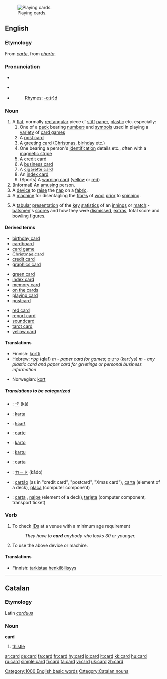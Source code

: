 {{wikipedia}}
[[Image:Bild-VierUnter.jpg|thumb|right|Playing cards.]]
==English==

===Etymology===
From {{OF.}} ''[[carte]]'', from {{L.}} ''[[charta]]''.

===Pronunciation===
*{{IPA|/kɑːd/}} {{italbrac|[[RP]]}}
*{{IPA|/kɑːrd/}} {{italbrac|US}}
*{{audio|en-us-card.ogg|Audio (US)}}
*:Rhymes: [[Rhymes:English:-ɑː(r)d|-ɑː(r)d]]

===Noun===
{{en-noun|s|-}}

# A [[flat]], normally [[rectangular]] piece of [[stiff]] [[paper]], [[plastic]] etc. especially:
##One of a [[pack]] bearing [[number]]s and [[symbol]]s used in playing a [[variety]] of [[card game]]s
##A [[post card]]
##A [[greeting card]] ([[Christmas]], [[birthday]] etc.)
##One bearing a person's [[identification]] details etc., often with a [[magnetic stripe]]
##A [[credit card]]
##A [[business card]]
##A [[cigarette card]]
##An [[index card]]
##(Sports) A [[warning card]] ([[yellow]] or [[red]])
# (Informal) An [[amusing]] person.
# A [[device]] to [[raise]] the [[nap]] on a [[fabric]].
# A [[machine]] for disentagling the [[fibre]]s of [[wool]] [[prior]] to [[spinning]].
# {{Cricket}} A [[tabular]] [[presentation]] of the [[key]] [[statistics]] of an [[innings]] or [[match]]:- [[batsman|batsmen]]'s [[score]]s and how they were [[dismissed]], [[extras]], total score and [[bowling figures]].

====Derived terms====
{{top3}}
*[[birthday card]]
*[[cardboard]]
*[[card game]]
*[[Christmas card]]
*[[credit card]]
*[[graphics card]]
{{mid3}}
*[[green card]]
*[[index card]]
*[[memory card]]
*[[on the cards]]
*[[playing card]]
*[[postcard]]
{{mid3}}
*[[red card]]
*[[report card]]
*[[soundcard]]
*[[tarot card]]<!-- capitalised? -->
*[[yellow card]]
{{bottom}}

====Translations====
{{trans-top|A flat, normally rectangular piece of stiff paper, plastic etc.}}
*Finnish: [[kortti]]
*Hebrew: [[קלף]] (qlaf) ''m'' - ''paper card for games''; [[כרטיס]] (kart'ys) ''m'' - ''any plastic card and paper card for greetings or personal business information''
{{trans-mid}}
*Norwegian: [[kort]] {{n}}
{{trans-bottom}}

{{trans-top|(Informal) An amusing person}}
{{trans-mid}}
{{trans-bottom}}

{{trans-top|A device to raise the nap on a fabric}}
{{trans-mid}}
{{trans-bottom}}

{{trans-top|A machine for disentagling the fibres of wool prior to spinning}}
{{trans-mid}}
{{trans-bottom}}

{{trans-top|(cricket) A tabular presentation of the key statistics of an innings or match}}
{{trans-mid}}
{{trans-bottom}}

=====Translations to be categorized=====
{{checktrans}}
{{top}}
*{{ttbc|Chinese}}: [[卡]] (kǎ)
*{{ttbc|Czech}}: [[karta]] {{f}}
*{{ttbc|Dutch}}: [[kaart]] {{f}}
*{{ttbc|French}}: [[carte]] {{f}}
*{{ttbc|Ido}}: [[karto]]
{{mid}}
*{{ttbc|Indonesian}}: [[kartu]]
*{{ttbc|Interlingua}}: [[carta]]
*{{ttbc|Japanese}}: [[カード]] (kādo)
*{{ttbc|Portuguese}}: [[cartão]] {{m}} (as in "credit card", "postcard", "Xmas card"), [[carta]] {{f}} (element of a deck), [[placa]] {{f}} (computer component)
*{{ttbc|Spanish}}: [[carta]] {{f}}, [[naipe]] {{m}} (element of a deck), [[tarjeta]] {{f}} (computer component, transport ticket)
{{bottom}}

===Verb===
{{en-verb|cards|carding|carded}}

# To check [[ID]]s at a venue with a minimum age requirement
#:''They have to '''card''' anybody who looks 30 or younger.''
# To use the above device or machine.

====Translations====
{{trans-top|To check IDs at a venue with a minimum age requirement}}
*Finnish: [[tarkistaa]] [[henkilöllisyys]]
{{trans-mid}}
{{trans-bottom}}

{{trans-top|To use the above device or machine}}
{{trans-mid}}
{{trans-bottom}}

[[Category:1000 English basic words]]

----

==Catalan==

===Etymology===
Latin ''[[carduus]]''

===Noun===
'''card'''

# [[thistle]]

[[Category:Catalan nouns]]

[[ar:card]]
[[de:card]]
[[fa:card]]
[[fr:card]]
[[hy:card]]
[[io:card]]
[[it:card]]
[[kk:card]]
[[hu:card]]
[[ru:card]]
[[simple:card]]
[[fi:card]]
[[ta:card]]
[[vi:card]]
[[uk:card]]
[[zh:card]]